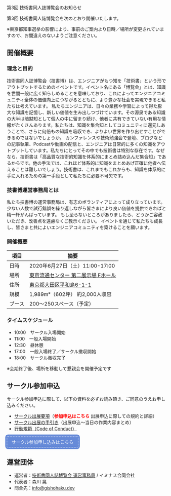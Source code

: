 
<SEO title="第3回 技術書同人誌博覧会のお知らせ"/>

<SectionHeader text="NEXT EVENT" pageHeader>
第3回 技術書同人誌博覧会のお知らせ
</SectionHeader>

<MdxContainer>

第3回 技術書同人誌博覧会を次のとおり開催いたします。

※東京都知事選挙の影響により、事前のご案内より日時／場所が変更されていますので、お間違えのないようご注意ください。

## 開催概要

### 理念と目的

技術書同人誌博覧会（技書博）は、エンジニアがもつ知を「技術書」という形でアウトプットするためのイベントです。イベント名にある「博覧会」とは、知識を世間一般に広く知らしめることを意味しており、これによってエンジニアコミュニティ全体の価値向上につながるとともに、より豊かな社会を実現できると私たちは考えています。
私たちエンジニアは、日々の業務や学習によって得た膨大な知識を記憶し、新しい価値を生み出しつづけています。その源泉である知識の大半は暗黙知として個人の中に留まり続け、他者に共有できていない有用な情報がたくさんあります。私たちは、知識を集合知としてコミュニティに還元しあうことで、さらに何倍もの知識を吸収でき、よりよい世界を作り出せすことができるのではないでしょうか。
カンファレンスや技術勉強会で登壇、ブログなどの記事執筆、Podcastや動画の配信と、エンジニアは日常的に多くの知識をアウトプットしています。私たちにとってその中でも技術書は特別な存在です。なぜなら、技術書は「高品質な技術的知識を体系的にまとめ詰め込んだ集合知」であるからです。他の手法では、これほど体系的に知識をまとめあげ正確に他者へ伝えることは難しいでしょう。技術書は、これまでもこれからも、知識を体系的に手に入れるための第一手段として私たちに必要不可欠です。

### 技書博運営事務局とは

私たち技書博の運営事務局は、有志のボランティアによって成り立っています。
少ない人数で試行錯誤を繰り返しながら皆さまにより良い価値を提供できればと精一杯がんばっています。
もし至らないところがありましたら、どうかご容赦いただき、改善点を遠慮なくご教示ください。
イベントを通じて私たちも成長し、皆さまと共によいエンジニアコミュニティを築けることを願います。

### 開催概要

項目 | 摘要
----- | -----
日時 | 2020年6月27日（土）11:00-17:00
場所 | [東京流通センター 第二展示場 Fホール](https://www.trc-event.jp/access/)
住所 | [東京都大田区平和島6-1-1](https://g.page/trc-event)
規模 | 1,989m²（602坪）	約2,000人収容
ブース | 200～250スペース（予定）

### タイムスケジュール

- 10:00　サークル入場開始
- 11:00　一般入場開始
- 12:30　昼休憩
- 17:00　一般入場終了／サークル撤収開始
- 18:00　サークル撤収完了

※会期終了後、場所を移動して懇親会を開催予定です

## サークル参加申込

サークル参加申込に際して、以下の資料を必ずお読み頂き、ご同意のうえお申し込みください。

- [サークル出展要項](https://esa-pages.io/p/sharing/13039/posts/92/d8895bbcc65751f99ae4.html)（<font color="#ff0000">**参加申込はこちら**</font> 出展申込に際しての規約と詳細）
- [サークル出展の手引き](https://esa-pages.io/p/sharing/13039/posts/91/d7acc66896074dd0789e.html)（出展申込～当日の作業内容まとめ）
- [行動規範（Code of Conduct）](https://esa-pages.io/p/sharing/13039/posts/13/4c6fe5c0f58bb4fb32cd.html)


<a href="https://forms.gle/Un4E5wELeYtwE2GS8" style="display: inline-block; padding: 0.5em 1em; text-decoration: none; background: #668ad8; color: #FFF; border-radius: 4px; box-shadow: 0px 0px 0px 5px #668ad8; border: dashed 1px #FFF;">サークル参加申し込みはこちら</a>

## 運営団体

- 運営者：[技術書同人誌博覧会 運営事務局](https://gishohaku.dev/) / イミナス合同会社
- 代表者：森川 晃
- 問合先：[info@gishohaku.dev](mailto:info@gishohaku.dev)

</MdxContainer>